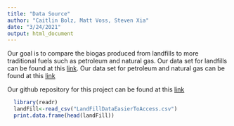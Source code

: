 ```yaml
---
title: "Data Source"
author: "Caitlin Bolz, Matt Voss, Steven Xia"
date: "3/24/2021"
output: html_document
---
```


Our goal is to compare the biogas produced from landfills to more traditional fuels such as petroleum and natural gas. Our data set for landfills can be found at this [link](https://www.epa.gov/lmop/landfill-technical-data). Our data set for petroleum and natural gas can be found at this [link](https://www.epa.gov/ghgemissions/natural-gas-and-petroleum-systems-ghg-inventory-additional-information-1990-2018-ghg)

Our github repository for this project can be found at this [link](https://github.com/cabolz/STAT433-Project)



```r
  library(readr)
  landFill<-read_csv("LandFillDataEasierToAccess.csv")
  print.data.frame(head(landFill))
```

